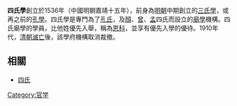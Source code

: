 '''四氏學'''創立於1536年（中國明朝嘉靖十五年），前身為[[明朝|明朝]]中期創立的[[三氏學|三氏學]]，或再之前的[[孔學|孔學]]。四氏學是專門為了[[孔子|孔氏]]，及[[顏回|顏]]、[[曾參|曾]]、[[孟子|孟]]四氏而設立的[[廟學|廟學]]機構。四氏廟學的學員，比他姓優先入舉，稱為[[恩科|恩科]]，並享有優先入學的優待。1910年代，[[清朝滅亡|清朝滅亡]]後，該學府機構取消裁撤。

==相關==
*[[四氏|四氏]]

{{Government-official-hist-stub}}
[[Category:官学|Category:官学]]
